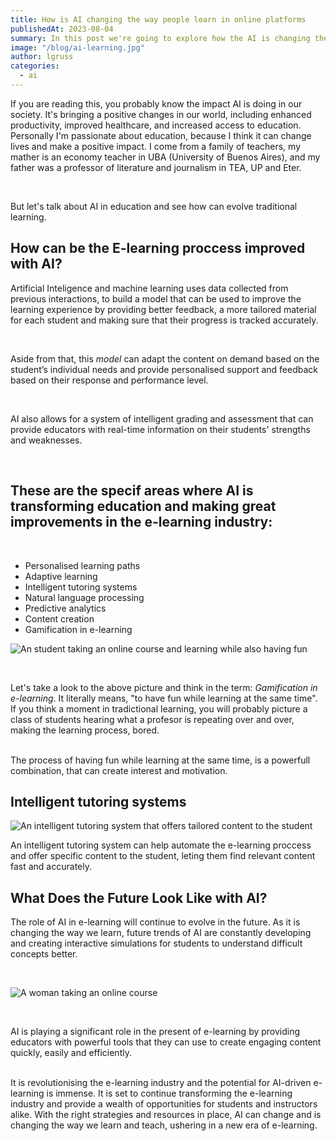 ```yaml
---
title: How is AI changing the way people learn in online platforms
publishedAt: 2023-08-04
summary: In this post we're going to explore how the AI is changing the e-learning space.
image: "/blog/ai-learning.jpg"
author: lgruss
categories:
  - ai
---
```


If you are reading this, you probably know the impact AI is doing in our society.
It's bringing a positive changes in our world, including enhanced productivity, improved healthcare, and increased access to education.
Personally I'm passionate about education, because I think it can change lives and make a positive impact.
I come from a family of teachers, my mather is an economy teacher in UBA (University of Buenos Aires),
and my father was a professor of literature and journalism in TEA, UP and Eter.

<br />

But let's talk about AI in education and see how can evolve traditional learning.

## How can be the E-learning proccess improved with AI?

Artificial Inteligence and machine learning uses data collected from previous interactions, to build a model that can be used
to improve the learning experience by providing better feedback, a more tailored material for each
student and making sure that their progress is tracked accurately.

<br />

Aside from that, this _model_ can adapt the content on demand based on the student’s
individual needs and provide personalised support and feedback based on their response
and performance level.

<br />

AI also allows for a system of intelligent grading and assessment that can provide
educators with real-time information on their students' strengths and weaknesses.

<br />

## These are the specif areas where AI is transforming education and making great improvements in the e-learning industry:

<br />

- Personalised learning paths
- Adaptive learning
- Intelligent tutoring systems
- Natural language processing
- Predictive analytics
- Content creation
- Gamification in e-learning

<Image
  alt="An student taking an online course and learning while also having fun"
  src="/blog/gamification.jpg"
  width={852}
  height={504}
/>

<br />

Let's take a look to the above picture and think in the term: _Gamification in e-learning_.
It literally means, "to have fun while learning at the same time". If you think a moment in tradictional learning,
you will probably picture a class of students hearing what a profesor is repeating over and over, making the learning process, bored.

<br />
The process of having fun while learning at the same time, is a powerfull combination,
that can create interest and motivation.

## Intelligent tutoring systems

<Image
  alt="An intelligent tutoring system that offers tailored content to the student"
  src="/blog/intelligent-tutoring.jpg"
  width={852}
  height={504}
/>
<br />

An intelligent tutoring system can help automate the e-learning proccess and
offer specific content to the student, leting them find relevant content fast
and accurately.

## What Does the Future Look Like with AI?

The role of AI in e-learning will continue to evolve in the future. As it is changing the way we learn,
future trends of AI are constantly developing and creating interactive simulations for students to understand difficult concepts better.

<br />

<Image
  alt="A woman taking an online course"
  src="/blog/gyrl-learning.jpg"
  width={852}
  height={504}
/>

<br />

AI is playing a significant role in the present of e-learning by providing educators with powerful tools that they can use to
create engaging content quickly, easily and efficiently.

<br />
It is revolutionising the e-learning industry and the potential for AI-driven e-learning
is immense. It is set to continue transforming the e-learning industry and provide
a wealth of opportunities for students and instructors alike. With the right strategies
and resources in place, AI can change and is changing the way we learn and teach,
ushering in a new era of e-learning.

